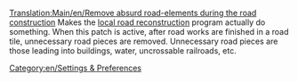 [[Translation:Main/en/Remove absurd road-elements during the road construction]]
Makes the [[Main/en/Local Authority#Fund local road construction|local road reconstruction]] program actually do something.  When this patch is active, after road works are finished in a road tile, unnecessary road pieces are removed.  Unnecessary road pieces are those leading into buildings, water, uncrossable railroads, etc.

[[Category:en/Settings & Preferences]]
